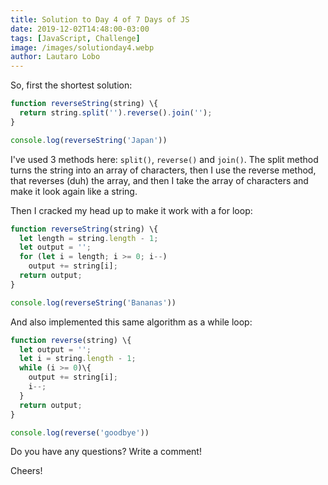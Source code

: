 ```yaml
---
title: Solution to Day 4 of 7 Days of JS
date: 2019-12-02T14:48:00-03:00
tags: [JavaScript, Challenge]
image: /images/solutionday4.webp
author: Lautaro Lobo
---
```



So, first the shortest solution:

```javascript
function reverseString(string) \{
  return string.split('').reverse().join('');
}

console.log(reverseString('Japan'))
```

I've used 3 methods here: `split()`, `reverse()` and `join()`. The split method turns the string into an array of characters, then I use the reverse method, that reverses (duh) the array, and then I take the array of characters and make it look again like a string.

Then I cracked my head up to make it work with a for loop:

```javascript
function reverseString(string) \{
  let length = string.length - 1;
  let output = '';
  for (let i = length; i >= 0; i--)
    output += string[i];
  return output;
}

console.log(reverseString('Bananas'))
```

And also implemented this same algorithm as a while loop:

```javascript
function reverse(string) \{
  let output = '';
  let i = string.length - 1;
  while (i >= 0)\{
    output += string[i];
    i--;
  }
  return output;
}

console.log(reverse('goodbye'))
```

Do you have any questions? Write a comment!

Cheers!

<Schema 
  title={frontmatter.title}
  url="https://lautarolobo.xyz/blog/solution-to-day-4-of-7-days-of-js"
  description="This is the solution to the 4th day of #7DaysJS"
  alternativeTitle="7 Days of JS - Solution to Day 4"
  genre="JavaScript"
  keywords="javascript,challenge,programming"
  wordcount="85"
  date={frontmatter.date}
  dateModified="2024-06-25T00:00:00-03:00"
/>
